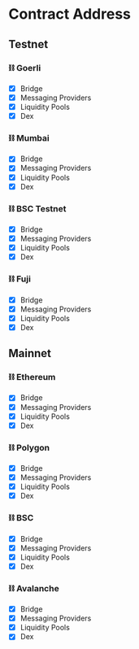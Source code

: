 # Contract Address

## Testnet

### ⛓️ Goerli

- [x] Bridge
- [x] Messaging Providers
- [x] Liquidity Pools
- [x] Dex

### ⛓️ Mumbai

- [x] Bridge
- [x] Messaging Providers
- [x] Liquidity Pools
- [x] Dex

### ⛓️ BSC Testnet

- [x] Bridge
- [x] Messaging Providers
- [x] Liquidity Pools
- [x] Dex

### ⛓️ Fuji

- [x] Bridge
- [x] Messaging Providers
- [x] Liquidity Pools
- [x] Dex

## Mainnet

### ⛓️ Ethereum

- [x] Bridge
- [x] Messaging Providers
- [x] Liquidity Pools
- [x] Dex

### ⛓️ Polygon

- [x] Bridge
- [x] Messaging Providers
- [x] Liquidity Pools
- [x] Dex

### ⛓️ BSC

- [x] Bridge
- [x] Messaging Providers
- [x] Liquidity Pools
- [x] Dex

### ⛓️ Avalanche

- [x] Bridge
- [x] Messaging Providers
- [x] Liquidity Pools
- [x] Dex
